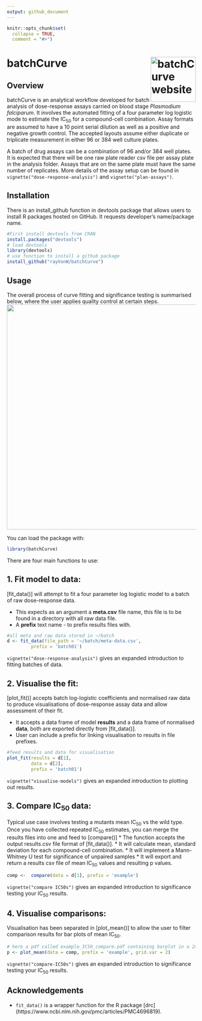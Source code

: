 ```yaml
---
output: github_document
---
```


```r
knitr::opts_chunk$set(
  collapse = TRUE,
  comment = "#>")
```
 
# batchCurve <a href="https://rayvonw.github.io/batchCurve/"><img src="man/figures/logo.png" align="right" height="120" alt="batchCurve website" /></a>

## Overview

batchCurve is an analytical workflow developed for batch analysis of dose-response assays carried on blood stage _Plasmodium falciparum_. It involves the automated fitting of a four parameter log logistic mode to estimate the IC~50~ for a compound-cell combination. Assay formats are assumed to have a 10 point serial dilution as well as a positive and negative growth control. The accepted layouts assume either duplicate or triplicate measurement in either 96 or 384 well culture plates.

A batch of drug assays can be a combination of 96 and/or 384 well plates. It is expected that there will be one raw plate reader csv file per assay plate in the analysis folder. Assays that are on the same plate must have the same number of replicates. More details of the assay setup can be found in `vignette("dose-response-analysis")` and `vignette("plan-assays")`.

## Installation

There is an install_github function in devtools package that allows users to install R packages hosted on GitHub. It requests developer’s name/package name.

```r
#First install devtools from CRAN
install.packages("devtools")
# load devtools
library(devtools)
# use function to install a github package
install_github("rayVonW/batchCurve")
```
## Usage

The overall process of curve fitting and significance testing is summarised below, where the user applies quality control at certain steps.
<center>
![](./man/figures/workflow.png){width=600px}
</center>

You can load the package with:

```r
library(batchCurve)
```

There are four main functions to use:

## 1. Fit model to data: 
[fit_data()] will attempt to fit a four parameter log logistic model to a batch of raw dose-response data.

* This expects as an argument a **meta.csv** file name, this file is to be found in a directory with all raw data file.
* A **prefix** text name - to prefix results files with.
  
```r
#all meta and raw data stored in ~/batch
d <- fit_data(file_path = '~/batch/meta-data.csv', 
         prefix = 'batch01')
```
`vignette("dose-response-analysis")` gives an expanded introduction to fitting batches of data.

## 2. Visualise the fit:
[plot_fit()] accepts batch log-logistic coefficients and normalised raw data to produce visualisations of dose-response assay data and allow assessment of their fit. 

  * It accepts a data frame of model **results** and a data frame of normalised **data**, both are exported directly from [fit_data()].
  * User can include a prefix for linking visualisation to results in file prefixes.

```r
#feed results and data for visualisation
plot_fit(results = d[1], 
         data = d[2],
         prefix = 'batch01')
```
`vignette("visualise-models")` gives an expanded introduction to plotting out results.

## 3. Compare IC~50~ data:
Typical use case involves testing a mutants mean IC~50~ vs the wild type. Once you have collected repeated IC~50~ estimates, you can merge the results files into one and feed to [compare()]
    * The function accepts the output results.csv file format of [fit_data()]. 
    * It will calculate mean, standard deviation for each compound-cell combination.
    * It will implement a Mann-Whitney U test for significance of unpaired samples 
    * It will export and return a results csv file of mean IC~50~ values and resulting p values.
    

```r
comp <-  compare(data = d[1], prefix = 'example')

```
`vignette("compare IC50s")` gives an expanded introduction to significance testing your IC~50~ results.

## 4. Visualise comparisons:

Visualisation has been separated in [plot_mean()] to allow the user to filter comparison results for bar plots of mean IC~50~. 

```r
# here a pdf called example_IC50_compare.pdf containing barplot in a 2x2 grid
p <- plot_mean(data = comp, prefix = 'example', grid.var = 2)
```
`vignette("compare-IC50s")` gives an expanded introduction to significance testing your IC~50~ results.

## Acknowledgements

* `fit_data()` is a wrapper function for the R package [drc] (https://www.ncbi.nlm.nih.gov/pmc/articles/PMC4696819).
